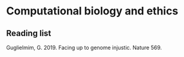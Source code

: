 # Computational biology and ethics


## Reading list

Guglielmim, G.  2019.  Facing up to genome injustic.  Nature 569.
